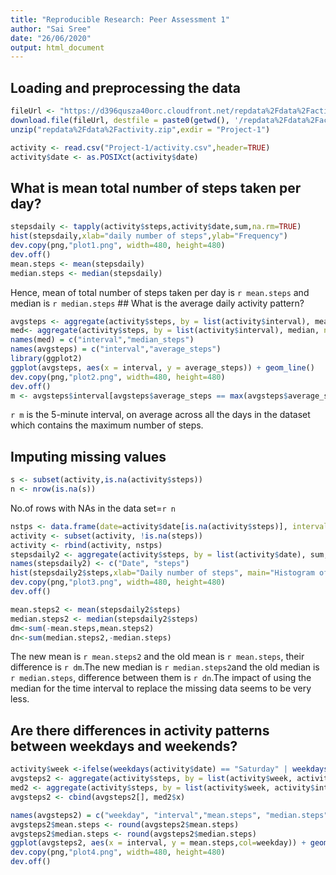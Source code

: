 ```yaml
---
title: "Reproducible Research: Peer Assessment 1"
author: "Sai Sree"
date: "26/06/2020"
output: html_document
---
```


## Loading and preprocessing the data

```r
fileUrl <- "https://d396qusza40orc.cloudfront.net/repdata%2Fdata%2Factivity.zip"
download.file(fileUrl, destfile = paste0(getwd(), '/repdata%2Fdata%2Factivity.zip'), method = "curl")
unzip("repdata%2Fdata%2Factivity.zip",exdir = "Project-1")
```
```r
activity <- read.csv("Project-1/activity.csv",header=TRUE)
activity$date <- as.POSIXct(activity$date)
```
## What is mean total number of steps taken per day?  
```r
stepsdaily <- tapply(activity$steps,activity$date,sum,na.rm=TRUE)
hist(stepsdaily,xlab="daily number of steps",ylab="Frequency")
dev.copy(png,"plot1.png", width=480, height=480)
dev.off()
mean.steps <- mean(stepsdaily)
median.steps <- median(stepsdaily)
```
Hence, mean of total number of steps taken per day is `r mean.steps`
and median is `r median.steps`
## What is the average daily activity pattern?  
```r
avgsteps <- aggregate(activity$steps, by = list(activity$interval), mean, na.rm=TRUE)
med<- aggregate(activity$steps, by = list(activity$interval), median, na.rm=TRUE)
names(med) = c("interval","median_steps")
names(avgsteps) = c("interval","average_steps")
library(ggplot2)
ggplot(avgsteps, aes(x = interval, y = average_steps)) + geom_line()
dev.copy(png,"plot2.png", width=480, height=480)
dev.off()
m <- avgsteps$interval[avgsteps$average_steps == max(avgsteps$average_steps)]
```
`r m` is the 5-minute interval, on average across all the days in the dataset which contains the maximum number of steps.

## Imputing missing values    
```r
s <- subset(activity,is.na(activity$steps))
n <- nrow(is.na(s))
```
No.of rows with NAs in the data set=`r n`
```r
nstps <- data.frame(date=activity$date[is.na(activity$steps)], interval = activity$interval[is.na(activity$steps)], steps=med[match(med$interval, activity$interval[is.na(activity$steps)]),2])
activity <- subset(activity, !is.na(steps))
activity <- rbind(activity, nstps)
stepsdaily2 <- aggregate(activity$steps, by = list(activity$date), sum, na.rm=TRUE)
names(stepsdaily2) <- c("Date", "steps")
hist(stepsdaily2$steps,xlab="Daily number of steps", main="Histogram of stepsdaily2")
dev.copy(png,"plot3.png", width=480, height=480)
dev.off()
```
```r
mean.steps2 <- mean(stepsdaily2$steps)
median.steps2 <- median(stepsdaily2$steps)
dm<-sum(-mean.steps,mean.steps2)
dn<-sum(median.steps2,-median.steps)
```
The new mean is `r mean.steps2` and the old mean is `r mean.steps`, their difference is `r dm`.The new median is `r median.steps2`and the old median is `r median.steps`, difference between them is `r dn`.The impact of using the median for the time interval to replace the missing data seems to be very less.

## Are there differences in activity patterns between weekdays and weekends?
```r
activity$week <-ifelse(weekdays(activity$date) == "Saturday" | weekdays(activity$date) == "Sunday" ,"weekend","weekday")
avgsteps2 <- aggregate(activity$steps, by = list(activity$week, activity$interval), mean, na.rm=TRUE)
med2 <- aggregate(activity$steps, by = list(activity$week, activity$interval), median, na.rm=TRUE)
avgsteps2 <- cbind(avgsteps2[], med2$x)

names(avgsteps2) = c("weekday", "interval","mean.steps", "median.steps")
avgsteps2$mean.steps <- round(avgsteps2$mean.steps)
avgsteps2$median.steps <- round(avgsteps2$median.steps)
ggplot(avgsteps2, aes(x = interval, y = mean.steps,col=weekday)) + geom_line() + facet_wrap(~weekday , ncol = 1, nrow=2)
dev.copy(png,"plot4.png", width=480, height=480)
dev.off()
```


